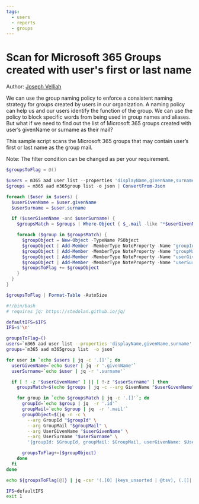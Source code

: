 ```yaml
---
tags:  
  - users
  - reports
  - groups
---
```



# Scan for Microsoft 365 Groups created with user's first or last name

Author: [Joseph Velliah](https://sprider.blog/governance-scan-office-365-groups-created-with-user-first-or-last-name-using-office-365-cli-commands)

We can use the group naming policy to enforce a consistent naming strategy for groups created by users in our organization. A naming policy can help us and our users identify the function of the group. We can use the policy to block specific words from being used in group names and aliases. But what if we need to find out the list of Microsoft 365 groups created with user’s givenName or surname as their mail?

This sample script scans the Microsoft 365 groups that may contain user’s first or last name as the group mail.

Note: The filter condition can be changed as per your requirement.

<Tabs>
  <TabItem value="PowerShell">

  ```powershell
  $groupsToFlag = @()

  $users = m365 aad user list --properties 'displayName,givenName,surname' -o json | ConvertFrom-Json
  $groups = m365 aad m365group list -o json | ConvertFrom-Json

  foreach ($user in $users) {
    $userGivenName = $user.givenName
    $userSurname = $user.surname

    if ($userGivenName -and $userSurname) {
      $groupsMatch = $groups | Where-Object { $_.mail -like "*$userGivenName*" -or $_.mail -like "*$userSurname*" }

      foreach ($group in $groupsMatch) {
        $groupObject = New-Object -TypeName PSObject
        $groupObject | Add-Member -MemberType NoteProperty -Name "groupId" -Value $group.id
        $groupObject | Add-Member -MemberType NoteProperty -Name "groupMail" -Value $group.mail
        $groupObject | Add-Member -MemberType NoteProperty -Name "userGivenName" -Value $userGivenName
        $groupObject | Add-Member -MemberType NoteProperty -Name "userSurname" -Value $userSurname
        $groupsToFlag += $groupObject
      }
    }
  }

  $groupsToFlag | Format-Table -AutoSize
  ```

  </TabItem>
  <TabItem value="Bash">

  ```bash
  #!/bin/bash
  # requires jq: https://stedolan.github.io/jq/

  defaultIFS=$IFS
  IFS=$'\n'

  groupsToFlag=()
  users=`m365 aad user list --properties 'displayName,givenName,surname' -o json`
  groups=`m365 aad m365group list  -o json`

  for user in `echo $users | jq -c '.[]'`; do
    userGivenName=`echo $user | jq -r '.givenName'`
    userSurname=`echo $user | jq -r '.surname'`

    if [ ! -z "$userGivenName" ] || [ !-z "$userSurname" ] then
      groupsMatch=$(echo $groups | jq -c --arg GivenName "$userGivenName" --arg Surname "$userSurname" 'map(select((.mail|ascii_downcase|contains($GivenName|ascii_downcase)) or (.mail|ascii_downcase|contains($Surname|ascii_downcase))))')

      for group in `echo $groupsMatch | jq -c '.[]'`; do 
        groupId=`echo $group | jq  -r '.id'`
        groupMail=`echo $group | jq  -r '.mail'`
        groupObject=$(jq -n -c \
          --arg GroupId "$groupId" \
          --arg GroupMail "$groupMail" \
          --arg UserGivenName "$userGivenName" \
          --arg UserSurname "$userSurname" \
          '{groupId: $GroupId, groupMail: $GroupMail, userGivenName: $UserGivenName, userSurname: $UserSurname}')

        groupsToFlag+=($groupObject)
      done
    fi
  done

  echo ${groupsToFlag[@]} | jq -csr '(.[0] |keys_unsorted | @tsv), (.[]|.|map(.) |@tsv)' | column -s$'\t' -t

  IFS=defaultIFS
  exit 1
  ```

  </TabItem>
</Tabs>

